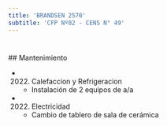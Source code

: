 ```yaml
---
title: 'BRANDSEN 2570'
subtitle: 'CFP Nº02 - CENS N° 49'
---
```


#


 ## Mantenimiento

*  (2022) Calefaccion y Refrigeracion 
    + Instalación de 2 equipos de a/a

*  (2022) Electricidad 
    + Cambio de tablero de sala de cerámica



